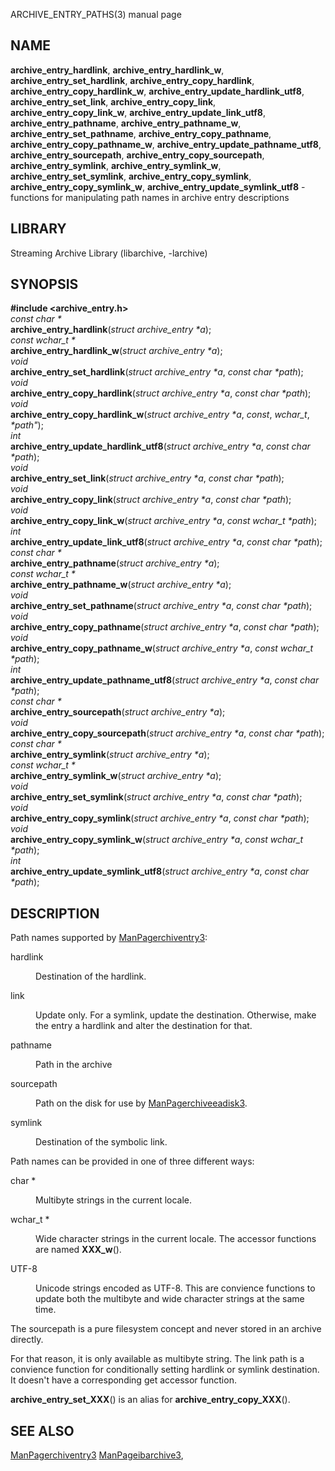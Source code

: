 ARCHIVE_ENTRY_PATHS(3) manual page 
== NAME == 
'''archive_entry_hardlink''', 
'''archive_entry_hardlink_w''', 
'''archive_entry_set_hardlink''', 
'''archive_entry_copy_hardlink''', 
'''archive_entry_copy_hardlink_w''', 
'''archive_entry_update_hardlink_utf8''', 
'''archive_entry_set_link''', 
'''archive_entry_copy_link''', 
'''archive_entry_copy_link_w''', 
'''archive_entry_update_link_utf8''', 
'''archive_entry_pathname''', 
'''archive_entry_pathname_w''', 
'''archive_entry_set_pathname''', 
'''archive_entry_copy_pathname''', 
'''archive_entry_copy_pathname_w''', 
'''archive_entry_update_pathname_utf8''', 
'''archive_entry_sourcepath''', 
'''archive_entry_copy_sourcepath''', 
'''archive_entry_symlink''', 
'''archive_entry_symlink_w''', 
'''archive_entry_set_symlink''', 
'''archive_entry_copy_symlink''', 
'''archive_entry_copy_symlink_w''', 
'''archive_entry_update_symlink_utf8''' 
- functions for manipulating path names in archive entry descriptions 
== LIBRARY == 
Streaming Archive Library (libarchive, -larchive) 
== SYNOPSIS == 
'''<nowiki>#include <archive_entry.h></nowiki>''' 
<br> 
''const char *'' 
<br> 
'''archive_entry_hardlink'''(''struct archive_entry *a''); 
<br> 
''const wchar_t *'' 
<br> 
'''archive_entry_hardlink_w'''(''struct archive_entry *a''); 
<br> 
''void'' 
<br> 
'''archive_entry_set_hardlink'''(''struct archive_entry *a'', ''const char *path''); 
<br> 
''void'' 
<br> 
'''archive_entry_copy_hardlink'''(''struct archive_entry *a'', ''const char *path''); 
<br> 
''void'' 
<br> 
'''archive_entry_copy_hardlink_w'''(''struct archive_entry *a '', ''const'', ''wchar_t'', ''*path"''); 
<br> 
''int'' 
<br> 
'''archive_entry_update_hardlink_utf8'''(''struct archive_entry *a'', ''const char *path''); 
<br> 
''void'' 
<br> 
'''archive_entry_set_link'''(''struct archive_entry *a'', ''const char *path''); 
<br> 
''void'' 
<br> 
'''archive_entry_copy_link'''(''struct archive_entry *a'', '' const char *path''); 
<br> 
''void'' 
<br> 
'''archive_entry_copy_link_w'''(''struct archive_entry *a'', '' const wchar_t *path''); 
<br> 
''int'' 
<br> 
'''archive_entry_update_link_utf8'''(''struct archive_entry *a'', '' const char *path''); 
<br> 
''const char *'' 
<br> 
'''archive_entry_pathname'''(''struct archive_entry *a''); 
<br> 
''const wchar_t *'' 
<br> 
'''archive_entry_pathname_w'''(''struct archive_entry *a''); 
<br> 
''void'' 
<br> 
'''archive_entry_set_pathname'''(''struct archive_entry *a'', ''const char *path''); 
<br> 
''void'' 
<br> 
'''archive_entry_copy_pathname'''(''struct archive_entry *a'', ''const char *path''); 
<br> 
''void'' 
<br> 
'''archive_entry_copy_pathname_w'''(''struct archive_entry *a'', ''const wchar_t *path''); 
<br> 
''int'' 
<br> 
'''archive_entry_update_pathname_utf8'''(''struct archive_entry *a'', ''const char *path''); 
<br> 
''const char *'' 
<br> 
'''archive_entry_sourcepath'''(''struct archive_entry *a''); 
<br> 
''void'' 
<br> 
'''archive_entry_copy_sourcepath'''(''struct archive_entry *a'', ''const char *path''); 
<br> 
''const char *'' 
<br> 
'''archive_entry_symlink'''(''struct archive_entry *a''); 
<br> 
''const wchar_t *'' 
<br> 
'''archive_entry_symlink_w'''(''struct archive_entry *a''); 
<br> 
''void'' 
<br> 
'''archive_entry_set_symlink'''(''struct archive_entry *a'', ''const char *path''); 
<br> 
''void'' 
<br> 
'''archive_entry_copy_symlink'''(''struct archive_entry *a'', ''const char *path''); 
<br> 
''void'' 
<br> 
'''archive_entry_copy_symlink_w'''(''struct archive_entry *a'', ''const wchar_t *path''); 
<br> 
''int'' 
<br> 
'''archive_entry_update_symlink_utf8'''(''struct archive_entry *a'', ''const char *path''); 
== DESCRIPTION == 
Path names supported by 
[[ManPagerchiventry3]]: 
<dl> 
<dt>hardlink</dt><dd> 
Destination of the hardlink. 
</dd><dt>link</dt><dd> 
Update only. 
For a symlink, update the destination. 
Otherwise, make the entry a hardlink and alter 
the destination for that. 
</dd><dt>pathname</dt><dd> 
Path in the archive 
</dd><dt>sourcepath</dt><dd> 
Path on the disk for use by 
[[ManPagerchiveeadisk3]]. 
</dd><dt>symlink</dt><dd> 
Destination of the symbolic link. 
</dd></dl> 

Path names can be provided in one of three different ways: 
<dl> 
<dt>char *</dt><dd> 
Multibyte strings in the current locale. 
</dd><dt>wchar_t *</dt><dd> 
Wide character strings in the current locale. 
The accessor functions are named 
'''XXX_w'''(). 
</dd><dt>UTF-8</dt><dd> 
Unicode strings encoded as UTF-8. 
This are convience functions to update both the multibyte and wide 
character strings at the same time. 
</dd></dl> 

The sourcepath is a pure filesystem concept and never stored in an 
archive directly. 

For that reason, it is only available as multibyte string. 
The link path is a convience function for conditionally setting 
hardlink or symlink destination. 
It doesn't have a corresponding get accessor function. 

'''archive_entry_set_XXX'''() 
is an alias for  
'''archive_entry_copy_XXX'''(). 
== SEE ALSO == 
[[ManPagerchiventry3]] 
[[ManPageibarchive3]], 
